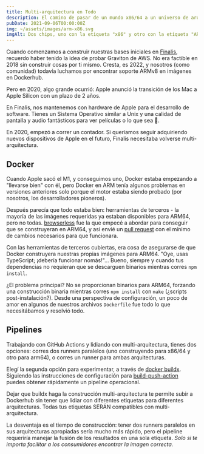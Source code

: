 ```yaml
---
title: Multi-arquitectura en Todo
description: El camino de pasar de un mundo x86/64 a un universo de arquitecturas.
pubDate: 2021-09-06T00:00:00Z
img: ~/assets/images/arm-x86.svg
imgAlt: Dos chips, uno con la etiqueta "x86" y otro con la etiqueta "ARM".
---
```


Cuando comenzamos a construir nuestras bases iniciales en [Finalis](https://www.finalis.com), recuerdo haber tenido la idea de probar Graviton de AWS.
No era factible en 2018 sin construir cosas por ti mismo. Cresta, es 2022, y nosotros (como comunidad) todavía luchamos por encontrar soporte ARMv8 en imágenes en Dockerhub.

Pero en 2020, algo grande ocurrió: Apple anunció la transición de los Mac a Apple Silicon con un plazo de 2 años.

En Finalis, nos mantenemos con hardware de Apple para el desarrollo de software. Tienes un Sistema Operativo similar a Unix y una calidad de pantalla y audio fantásticos para ver películas o lo que sea 🍿.

En 2020, empezó a correr un contador. Si queríamos seguir adquiriendo nuevos dispositivos de Apple en el futuro, Finalis necesitaba volverse multi-arquitectura.


## Docker

Cuando Apple sacó el M1, y conseguimos uno, Docker estaba empezando a "llevarse bien" con él, pero Docker en ARM tenía algunos problemas en versiones anteriores solo porque el motor estaba siendo probado (por nosotros, los desarrolladores pioneros).

Después parecía que todo estaba bien: herramientas de terceros - la mayoría de las imágenes requeridas ya estaban disponibles para ARM64, pero no todas. [browserless](https://github.com/browserless/chrome) fue la que empecé a abordar para conseguir que se construyeran en ARM64, y así envié un [pull request](https://github.com/browserless/chrome/pull/1847) con el mínimo de cambios necesarios para que funcionara.

Con las herramientas de terceros cubiertas, era cosa de asegurarse de que Docker construyera nuestras propias imágenes para ARM64. "Oye, usas TypeScript; ¡debería funcionar nomás!"... Bueno, siempre y cuando tus dependencias no requieran que se descarguen binarios mientras corres `npm install`.

¿El problema principal? No se proporcionan binarios para ARM64, forzando una construcción binaria mientras corres `npm install` con `make` (¿scripts post-instalación?). Desde una perspectiva de configuración, un poco de amor en algunos de nuestros archivos `Dockerfile` fue todo lo que necesitábamos y resolvió todo.

## Pipelines

Trabajando con GitHub Actions y lidiando con multi-arquitectura, tienes dos opciones: corres dos runners paralelos (uno construyendo para x86/64 y otro para arm64), o corres un runner para ambas arquitecturas.

Elegí la segunda opción para experimentar, a través de [docker buildx](https://docs.docker.com/build/buildx/). Siguiendo las instrucciones de configuración para [build-push-action](https://github.com/docker/build-push-action#path-context) puedes obtener rápidamente un pipeline operacional.

Dejar que buildx haga la construcción multi-arquitectura te permite subir a Dockerhub sin tener que lidiar con diferentes etiquetas para diferentes arquitecturas. Todas tus etiquetas SERÁN compatibles con multi-arquitectura.

La desventaja es el tiempo de construcción: tener dos runners paralelos en sus arquitecturas apropiadas sería mucho más rápido, pero el pipeline requeriría manejar la fusión de los resultados en una sola etiqueta. _Solo si te importa facilitar a los consumidores encontrar la imagen correcta._
